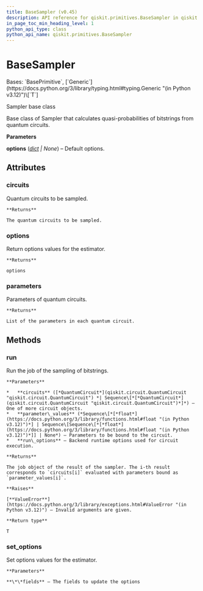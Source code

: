 ```yaml
---
title: BaseSampler (v0.45)
description: API reference for qiskit.primitives.BaseSampler in qiskit v0.45
in_page_toc_min_heading_level: 1
python_api_type: class
python_api_name: qiskit.primitives.BaseSampler
---
```


# BaseSampler

<Class id="qiskit.primitives.BaseSampler" isDedicatedPage={true} github="https://github.com/qiskit/qiskit/tree/stable/0.45/qiskit/primitives/base/base_sampler.py" signature="qiskit.primitives.BaseSampler(*, options=None)" modifiers="class">
  Bases: `BasePrimitive`, [`Generic`](https://docs.python.org/3/library/typing.html#typing.Generic "(in Python v3.12)")\[`T`]

  Sampler base class

  Base class of Sampler that calculates quasi-probabilities of bitstrings from quantum circuits.

  **Parameters**

  **options** ([*dict*](https://docs.python.org/3/library/stdtypes.html#dict "(in Python v3.12)") *| None*) – Default options.

  ## Attributes

  ### circuits

  <Attribute id="qiskit.primitives.BaseSampler.circuits">
    Quantum circuits to be sampled.

    **Returns**

    The quantum circuits to be sampled.
  </Attribute>

  ### options

  <Attribute id="qiskit.primitives.BaseSampler.options">
    Return options values for the estimator.

    **Returns**

    options
  </Attribute>

  ### parameters

  <Attribute id="qiskit.primitives.BaseSampler.parameters">
    Parameters of quantum circuits.

    **Returns**

    List of the parameters in each quantum circuit.
  </Attribute>

  ## Methods

  ### run

  <Function id="qiskit.primitives.BaseSampler.run" signature="run(circuits, parameter_values=None, **run_options)">
    Run the job of the sampling of bitstrings.

    **Parameters**

    *   **circuits** ([*QuantumCircuit*](qiskit.circuit.QuantumCircuit "qiskit.circuit.QuantumCircuit") *| Sequence\[*[*QuantumCircuit*](qiskit.circuit.QuantumCircuit "qiskit.circuit.QuantumCircuit")*]*) – One of more circuit objects.
    *   **parameter\_values** (*Sequence\[*[*float*](https://docs.python.org/3/library/functions.html#float "(in Python v3.12)")*] | Sequence\[Sequence\[*[*float*](https://docs.python.org/3/library/functions.html#float "(in Python v3.12)")*]] | None*) – Parameters to be bound to the circuit.
    *   **run\_options** – Backend runtime options used for circuit execution.

    **Returns**

    The job object of the result of the sampler. The i-th result corresponds to `circuits[i]` evaluated with parameters bound as `parameter_values[i]`.

    **Raises**

    [**ValueError**](https://docs.python.org/3/library/exceptions.html#ValueError "(in Python v3.12)") – Invalid arguments are given.

    **Return type**

    T
  </Function>

  ### set\_options

  <Function id="qiskit.primitives.BaseSampler.set_options" signature="set_options(**fields)">
    Set options values for the estimator.

    **Parameters**

    **\*\*fields** – The fields to update the options
  </Function>
</Class>

